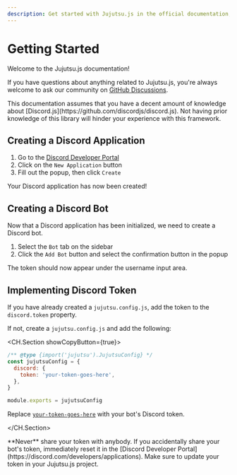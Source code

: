```yaml
---
description: Get started with Jujutsu.js in the official documentation, and learn more about all our features!
---
```



# Getting Started

Welcome to the Jujutsu.js documentation!

If you have questions about anything related to Jujutsu.js, you're always welcome to ask our community on [GitHub Discussions](https://github.com/vajitsu/jujutsu.js/discussions).

<Callout>
  This documentation assumes that you have a decent amount of knowledge about [Discord.js](https://github.com/discordjs/discord.js).   
  Not having prior knowledge of this library will hinder your experience with this framework.
</Callout>

## Creating a Discord Application

1. Go to the [Discord Developer Portal](https://discord.com/developers/applications)
2. Click on the `New Application` button
3. Fill out the popup, then click `Create`

Your Discord application has now been created!

## Creating a Discord Bot

Now that a Discord application has been initialized, we need to create a Discord bot.

1. Select the `Bot` tab on the sidebar
2. Click the `Add Bot` button and select the confirmation button in the popup

The token should now appear under the username input area.

## Implementing Discord Token

If you have already created a `jujutsu.config.js`, add the token to the `discord.token` property.

If not, create a `jujutsu.config.js` and add the following:

<CH.Section showCopyButton={true}>

```javascript jujutsu.config.js
/** @type {import('jujutsu').JujutsuConfig} */
const jujutsuConfig = {
  discord: {
    token: 'your-token-goes-here',
  },
}

module.exports = jujutsuConfig
```

Replace [`your-token-goes-here`](focus://4[13:32]) with your bot's Discord token.

</CH.Section>

<Callout>
  **Never** share your token with anybody. If you accidentally share your bot's token, immediately reset it in the [Discord Developer Portal](https://discord.com/developers/applications). Make sure to update your token in your Jujutsu.js project.
</Callout>